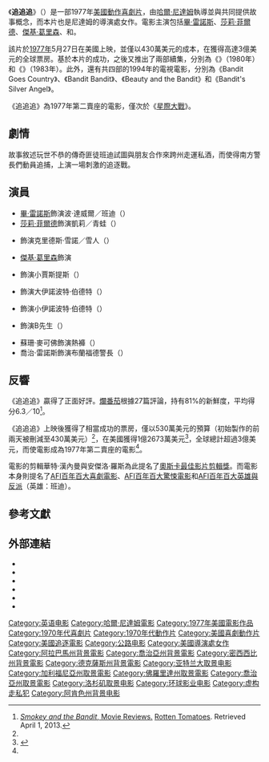 {{noteTA
|T=zh-hk:橫衝直撞鬥飛車; zh-tw:追追追; 
|G1=Movie
|G2=Show
|1=zh-hk:橫衝直撞鬥飛車; zh-tw:追追追; 
}}
{{Infobox film
| name           = 追追追
| original_name  = {{lang|en|''Smokey and the Bandit''}}
| image          = Smokey and the Bandit Poster.jpg
| caption        = 電影海報
| director       = [[哈爾·尼達姆|哈爾·尼達姆]]
| producer       = {{ubl|莫特·恩格爾伯格|{{le|勞勃·L·李維|Robert L. Levy (film producer)}}}}
| writer         = 
| screenplay     = {{ubl|{{le|詹姆斯·李·巴雷特|James Lee Barrett}}|{{le|查爾斯·夏爾|Charles Shyer}}|艾倫·曼德爾}}
| story          = {{ubl|哈爾·尼達姆|勞勃·L·李維}}
| starring       = {{ubl|[[畢·雷諾斯|畢·雷諾斯]]|[[莎莉·菲爾德|莎莉·菲爾德]]|[[傑基·葛里森|傑基·葛里森]]|{{le|傑瑞·雷德|Jerry Reed}}|{{le|邁克·亨利|Mike Henry (American football)}}}}
| music          = {{ubl|{{le|比爾·賈斯提斯|Bill Justis}}|傑瑞·李德}}
| cinematography = 巴比·拜恩
| editing        = {{ubl|華特·漢內曼|安傑洛·羅斯}}
| studio         = {{le|Rastar}}
| distributor    = [[環球影業|環球影業]]
| released       = {{film date|1977|5|27|美國}}
| runtime        = 96分鐘<!-- Theatrical runtime: 96:00 --><ref>{{cite web |title=''Smokey and the Bandit'' (A) |url=http://www.bbfc.co.uk/releases/smokey-and-bandit-1970-1 |work=[[British_Board_of_Film_Classification|British Board of Film Classification]] |date=1977-06-13 |deadurl=no |accessdate=2014-10-28}}</ref>
| country        = 美國
| language       = 英語
| budget         = 430萬美元<ref name="CNN">[http://features.blogs.fortune.cnn.com/2011/02/09/how-smokey-and-the-bandit-was-born/ How "Smokey and the Bandit" Was Born.] {{Wayback|url=http://features.blogs.fortune.cnn.com/2011/02/09/how-smokey-and-the-bandit-was-born/ |date=20130703214852 }} [[CNN_Money|CNN Money]]. Retrieved April 1, 2013.</ref>
| gross          = 3億美元<ref name="CNN"/>
| preceded_by    = 
| followed_by    = 《{{link-en|上天下地大追擊|Smokey and the Bandit II}}》
| cn_name        = 警察与卡车强盗
| hk_name        = 警察與卡車強盜
| tw_name        = 追追追
}}
《'''追追追'''》（{{lang-en|''Smokey and the Bandit''}}）是一部1977年[[美國|美國]][[動作片|動作]][[喜劇片|喜劇片]]，由[[哈爾·尼達姆|哈爾·尼達姆]]執導並與{{le|勞勃·L·李維|Robert L. Levy (film producer)}}共同提供故事概念，而本片也是尼達姆的導演處女作。電影主演包括[[畢·雷諾斯|畢·雷諾斯]]、[[莎莉·菲爾德|莎莉·菲爾德]]、[[傑基·葛里森|傑基·葛里森]]、{{le|傑瑞·雷德|Jerry Reed}}和{{le|邁克·亨利|Mike Henry (American football)}}。

該片於[[1977年|1977年]]5月27日在美國上映，並僅以430萬美元的成本，在獲得高達3億美元的全球票房。基於本片的成功，之後又推出了兩部續集，分別為《{{link-en|上天下地大追擊|Smokey and the Bandit II}}》（1980年）和《{{link-en|窮追不捨 (電影)|Smokey and the Bandit Part 3|窮追不捨}}》（1983年）。此外，還有共四部的1994年的電視電影，分別為《Bandit Goes Country》、《Bandit Bandit》、《Beauty and the Bandit》和《Bandit's Silver Angel》。

《追追追》為1977年第二賣座的電影，僅次於《[[星際大戰四部曲：曙光乍現|星際大戰]]》。

== 劇情 ==
故事敘述玩世不恭的傳奇匪徒班迪試圖與朋友合作來跨州走運私酒，而使得南方警長們動員追捕，上演一場刺激的追逐戰。

== 演員 ==
*[[畢·雷諾斯|畢·雷諾斯]]飾演波·達威爾／班迪（{{lang|en|Bo Darville / Bandit}}）
*[[莎莉·菲爾德|莎莉·菲爾德]]飾演凱莉／青蛙（{{lang|en|Carrie / Frog}}）
*{{le|傑瑞·雷德|Jerry Reed}}飾演克里德斯·雪諾／雪人（{{lang|en|Cledus Snow / Snowman}}）
*[[傑基·葛里森|傑基·葛里森]]飾演{{link-en|布佛·T·賈斯提斯|Buford T. Justice|布佛·T·賈斯提斯警長／黑熊}}
*{{le|邁克·亨利|Mike Henry (American football)}}飾演小賈斯提斯（{{lang|en|Junior Justice}}）
*{{le|帕特·麥考密克 (演員)|Pat McCormick (actor)|帕特·麥考密克}}飾演大伊諾波特·伯德特（{{lang|en|Big Enos Burdette}}）
*{{le|保羅·威廉斯 (作曲家)|Paul Williams (songwriter)|保羅·威廉斯}}飾演小伊諾波特·伯德特（{{lang|en|Little Enos Burdette}}）
*{{le|梅肯·麥卡曼|Macon McCalman}}飾演B先生（{{lang|en|Mr. B}}）
*蘇珊·麥可佛飾演熱褲（{{lang|en|Hot Pants}}）
*喬治·雷諾斯飾演布蘭福德警長（{{lang|en|Sheriff Branford}}）

== 反響 ==
《追追追》贏得了正面好評。[[爛番茄|爛番茄]]根據27篇評論，持有81%的新鮮度，平均得分6.3／10<ref>[http://www.rottentomatoes.com/m/smokey_and_the_bandit/ ''Smokey and the Bandit'', Movie Reviews.] [[Rotten_Tomatoes|Rotten Tomatoes]]. Retrieved April 1, 2013.</ref>。

《追追追》上映後獲得了相當成功的票房，僅以530萬美元的預算（初始製作的前兩天被刪減至430萬美元）<ref name="CNN"/>，在美國獲得1億2673萬美元<ref>{{cite web |url=http://boxofficemojo.com/movies/?id=smokeyandthebandit.htm |publisher=[[Box_Office_Mojo|Box Office Mojo]] |title=Smokey and the Bandit, Box Office Information |accessdate=2012-01-29 |archive-date=2012-01-30 |archive-url=https://web.archive.org/web/20120130013213/http://boxofficemojo.com/movies/?id=smokeyandthebandit.htm |dead-url=no }}</ref>，全球總計超過3億美元，而使電影成為1977年第二賣座的電影<ref name="CNN"/>。

電影的剪輯華特·漢內曼與安傑洛·羅斯為此提名了[[奧斯卡最佳影片剪輯獎|奧斯卡最佳影片剪輯獎]]。而電影本身則提名了[[AFI百年百大喜劇電影|AFI百年百大喜劇電影]]、[[AFI百年百大驚悚電影|AFI百年百大驚悚電影]]和[[AFI百年百大英雄與反派|AFI百年百大英雄與反派]]（英雄：班迪）。

== 參考文獻 ==
{{Reflist|30em}}

== 外部連結 ==
{{wikiquote|Smokey and the Bandit}}
* {{IMDb title|0076729}}
* {{allrovi movie|45289}}
* {{tcmdb title|id=22661}}
* {{AFI film|id=55881|title=Smokey and the Bandit}}
* {{mojo title|smokeyandthebandit|Smokey and the Bandit}}
* {{rotten-tomatoes|smokey_and_the_bandit}}

{{Hal Needham}}
{{DEFAULTSORT:Smokey And The Bandit}}
[[Category:英语电影|Category:英语电影]]
[[Category:哈爾·尼達姆電影|Category:哈爾·尼達姆電影]]
[[Category:1977年美國電影作品|Category:1977年美國電影作品]]
[[Category:1970年代喜劇片|Category:1970年代喜劇片]]
[[Category:1970年代動作片|Category:1970年代動作片]]
[[Category:美國喜劇動作片|Category:美國喜劇動作片]]
[[Category:美國追逐電影|Category:美國追逐電影]]
[[Category:公路电影|Category:公路电影]]
[[Category:美國導演處女作|Category:美國導演處女作]]
[[Category:阿拉巴馬州背景電影|Category:阿拉巴馬州背景電影]]
[[Category:喬治亞州背景電影|Category:喬治亞州背景電影]]
[[Category:密西西比州背景電影|Category:密西西比州背景電影]]
[[Category:德克薩斯州背景電影|Category:德克薩斯州背景電影]]
[[Category:亚特兰大取景电影|Category:亚特兰大取景电影]]
[[Category:加利福尼亞州取景電影|Category:加利福尼亞州取景電影]]
[[Category:佛羅里達州取景電影|Category:佛羅里達州取景電影]]
[[Category:喬治亞州取景電影|Category:喬治亞州取景電影]]
[[Category:洛杉矶取景电影|Category:洛杉矶取景电影]]
[[Category:环球影业电影|Category:环球影业电影]]
[[Category:虚构走私犯|Category:虚构走私犯]]
[[Category:阿肯色州背景电影|Category:阿肯色州背景电影]]